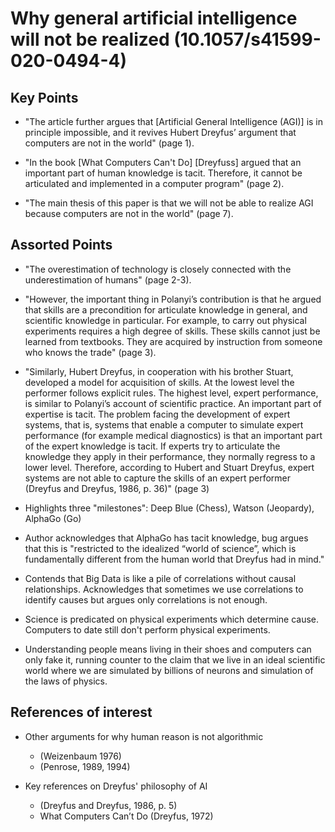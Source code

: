 # Why general artificial intelligence will not be realized (10.1057/s41599-020-0494-4)

## Key Points

* "The article further argues that [Artificial General Intelligence (AGI)] is in principle impossible, and it revives Hubert Dreyfus’ argument that computers are not in the world" (page 1).

* "In the book [What Computers Can't Do] [Dreyfuss] argued that an important part of human knowledge is tacit. Therefore, it cannot be articulated and implemented in a computer program" (page 2).

* "The main thesis of this paper is that we will not be able to realize
AGI because computers are not in the world" (page 7).

## Assorted Points
* "The overestimation of technology is closely connected with the underestimation of humans" (page 2-3).

* "However, the important thing in Polanyi’s contribution is that he argued that skills are a precondition for articulate knowledge in general, and scientific knowledge in particular. For example, to carry out physical experiments requires a high degree of skills. These skills cannot just be learned from textbooks. They are acquired by instruction from someone who knows the trade" (page 3).

* "Similarly, Hubert Dreyfus, in cooperation with his brother Stuart, developed a model for acquisition of skills. At the lowest level the performer follows explicit rules. The highest level, expert performance, is similar to Polanyi’s account of scientific practice. An important part of expertise is tacit. The problem facing the development of expert systems, that is, systems that enable a computer to simulate expert performance (for example medical diagnostics) is that an important part of the expert knowledge is tacit. If experts try to articulate the knowledge they apply in their performance, they normally regress to a lower level. Therefore, according to Hubert and Stuart Dreyfus, expert systems are not able to capture the skills of an expert performer (Dreyfus and Dreyfus, 1986, p. 36)" (page 3)

* Highlights three "milestones": Deep Blue (Chess), Watson (Jeopardy), AlphaGo (Go)

* Author acknowledges that AlphaGo has tacit knowledge, bug argues that this is "restricted to the idealized “world of science”, which
is fundamentally different from the human world that Dreyfus
had in mind."

* Contends that Big Data is like a pile of correlations without causal relationships. Acknowledges that sometimes we use correlations to identify causes but argues only correlations is not enough.

* Science is predicated on physical experiments which determine cause. Computers to date still don't perform physical experiments.

* Understanding people means living in their shoes and computers can only fake it, running counter to the claim that we live in an ideal scientific world where we are simulated by billions of neurons and simulation of the laws of physics.

## References of interest 

* Other arguments for why human reason is not algorithmic
    * (Weizenbaum 1976)
    * (Penrose, 1989, 1994)

* Key references on Dreyfus' philosophy of AI
    * (Dreyfus and Dreyfus, 1986, p. 5)
    * What Computers Can’t Do (Dreyfus, 1972)